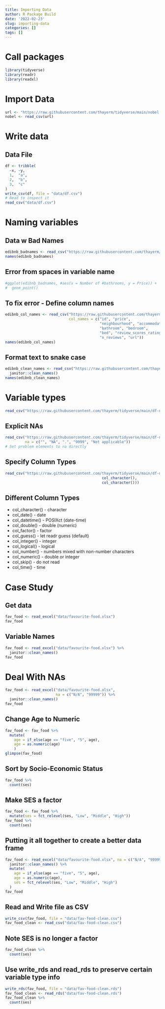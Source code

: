 ```yaml
---
title: Importing Data
author: R Package Build
date: '2022-02-23'
slug: importing-data
categories: []
tags: []
---
```

# Call packages
```r
library(tidyverse)
library(readr)
library(readxl)
```


# Import Data
```r
url <- "https://raw.githubusercontent.com/thayerm/tidyverse/main/nobel.csv"
nobel <- read_csv(url)
```

# Write data
## Data File
```r
df <- tribble(
  ~x, ~y,
  1,  "a",
  2,  "b",
  3,  "c"
)
write_csv(df, file = "data/df.csv")
# Read to inspect it
read_csv("data/df.csv")
```
# Naming variables
## Data w Bad Names
```r
edibnb_badnames <- read_csv("https://raw.githubusercontent.com/thayerm/tidyverse/main/edibnb-badnames.csv")
names(edibnb_badnames)
```
## Error from spaces in variable name
```r
#ggplot(edibnb_badnames, #aes(x = Number of #bathrooms, y = Price)) +
#  geom_point()
```
## To fix error - Define column names
```r
edibnb_col_names <- read_csv("https://raw.githubusercontent.com/thayerm/tidyverse/main/edibnb-badnames.csv",
                             col_names = c("id", "price", 
                                           "neighbourhood", "accommodates",
                                           "bathroom", "bedroom", 
                                           "bed", "review_scores_rating", 
                                           "n_reviews", "url"))
names(edibnb_col_names)
```
## Format text to snake case
```r
edibnb_clean_names <- read_csv("https://raw.githubusercontent.com/thayerm/tidyverse/main/edibnb-badnames.csv") %>%
  janitor::clean_names()
names(edibnb_clean_names)
```

# Variable types
```r
read_csv("https://raw.githubusercontent.com/thayerm/tidyverse/main/df-na.csv")
```
## Explicit NAs
```r
read_csv("https://raw.githubusercontent.com/thayerm/tidyverse/main/df-na.csv", 
         na = c("", "NA", ".", "9999", "Not applicable"))
# Set problem elements to na directly
```
## Specify Column Types
```r
read_csv("https://raw.githubusercontent.com/thayerm/tidyverse/main/df-na.csv", col_types = list(col_double(), 
                                            col_character(), 
                                            col_character()))
```
## Different Column Types
- col_character() -	character
- col_date() -	date
- col_datetime() -	POSIXct (date-time)
- col_double() -	double (numeric)
- col_factor() -	factor
- col_guess() -	let readr guess (default)
- col_integer() -	integer
- col_logical() -	logical
- col_number() -	numbers mixed with non-number characters
- col_numeric() -	double or integer
- col_skip() -	do not read
- col_time() -	time

# Case Study
## Get data
```r
fav_food <- read_excel("data/favourite-food.xlsx")
fav_food
```
## Variable Names
```r
fav_food <- read_excel("data/favourite-food.xlsx") %>%
  janitor::clean_names()
fav_food
```
# Deal With NAs
```r
fav_food <- read_excel("data/favourite-food.xlsx",
                       na = c("N/A", "99999")) %>%
  janitor::clean_names()
fav_food
```
## Change Age to Numeric
```r
fav_food <- fav_food %>%
  mutate(
    age = if_else(age == "five", "5", age),
    age = as.numeric(age)
    )
glimpse(fav_food)
```

## Sort by Socio-Economic Status
```r
fav_food %>%
  count(ses)
```
## Make SES a factor
```r
fav_food <- fav_food %>%
  mutate(ses = fct_relevel(ses, "Low", "Middle", "High"))
fav_food %>%
  count(ses)
```
## Putting it all together to create a better data frame
```r
fav_food <- read_excel("data/favourite-food.xlsx", na = c("N/A", "99999")) %>%
  janitor::clean_names() %>%
  mutate(
    age = if_else(age == "five", "5", age), 
    age = as.numeric(age),
    ses = fct_relevel(ses, "Low", "Middle", "High")
  )
fav_food
```
## Read and Write file as CSV
```r
write_csv(fav_food, file = "data/fav-food-clean.csv")
fav_food_clean <- read_csv("data/fav-food-clean.csv")
```
## Note SES is no longer a factor
```r
fav_food_clean %>%
  count(ses)
```
## Use write_rds and read_rds to preserve certain variable type info
```r
write_rds(fav_food, file = "data/fav-food-clean.rds")
fav_food_clean <- read_rds("data/fav-food-clean.rds")
fav_food_clean %>%
  count(ses)
```






